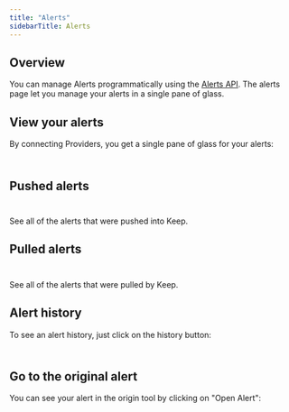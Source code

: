 ```yaml
---
title: "Alerts"
sidebarTitle: Alerts
---
```



## Overview
<Tip>You can manage Alerts programmatically using the <a href="/api/alerts">Alerts API</a>.</Tip>
The alerts page let you manage your alerts in a single pane of glass.


## View your alerts

By connecting Providers, you get a single pane of glass for your alerts:
<Frame
    width="100"
  height="200">
  <img height="10" src="/images/alertspage.png" />
</Frame>

## Pushed alerts
<Frame
    width="100"
  height="200">
  <img height="10" src="/images/alertspushed.png" />
</Frame>

See all of the alerts that were pushed into Keep.

## Pulled alerts
<Frame
    width="100"
  height="200">
  <img height="10" src="/images/alertspushed.png" />
</Frame>

See all of the alerts that were pulled by Keep.


## Alert history
To see an alert history, just click on the history button:
<Frame
    width="100"
  height="200">
  <img height="10" src="/images/alerthistory.png" />
</Frame>


## Go to the original alert
You can see your alert in the origin tool by clicking on "Open Alert":
<Frame
    width="100"
  height="200">
  <img height="10" src="/images/openalert.png" />
</Frame>
